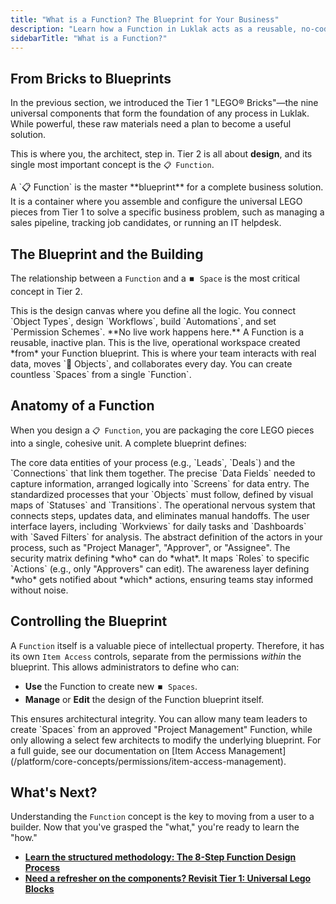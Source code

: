 ```yaml
---
title: "What is a Function? The Blueprint for Your Business"
description: "Learn how a Function in Luklak acts as a reusable, no-code blueprint to design, package, and deploy complete business solutions."
sidebarTitle: "What is a Function?"
---
```


## From Bricks to Blueprints

In the previous section, we introduced the Tier 1 "LEGO® Bricks"—the nine universal components that form the foundation of any process in Luklak. While powerful, these raw materials need a plan to become a useful solution.

This is where you, the architect, step in. Tier 2 is all about **design**, and its single most important concept is the `📋 Function`.

<Info>
A `📋 Function` is the master **blueprint** for a complete business solution. It is a container where you assemble and configure the universal LEGO pieces from Tier 1 to solve a specific business problem, such as managing a sales pipeline, tracking job candidates, or running an IT helpdesk.
</Info>

## The Blueprint and the Building

The relationship between a `Function` and a `⏹️ Space` is the most critical concept in Tier 2.

<CardGroup cols={2}>
  <Card title="The Blueprint: 📋 Function" icon="map" iconType="duotone">
    This is the design canvas where you define all the logic. You connect `Object Types`, design `Workflows`, build `Automations`, and set `Permission Schemes`. **No live work happens here.** A Function is a reusable, inactive plan.
  </Card>
  <Card title="The Building: ⏹️ Space" icon="table-layout" iconType="duotone">
    This is the live, operational workspace created *from* your Function blueprint. This is where your team interacts with real data, moves `🧊 Objects`, and collaborates every day. You can create countless `Spaces` from a single `Function`.
  </Card>
</CardGroup>

## Anatomy of a Function

When you design a `📋 Function`, you are packaging the core LEGO pieces into a single, cohesive unit. A complete blueprint defines:

<CardGroup cols={2}>
  <Card title="Objects" icon="cube" iconType="duotone">
    The core data entities of your process (e.g., `Leads`, `Deals`) and the `Connections` that link them together.
  </Card>
  <Card title="Data Screens" icon="pen-field" iconType="duotone">
    The precise `Data Fields` needed to capture information, arranged logically into `Screens` for data entry.
  </Card>
  <Card title="Workflows" icon="arrow-progress" iconType="duotone">
    The standardized processes that your `Objects` must follow, defined by visual maps of `Statuses` and `Transitions`.
  </Card>
  <Card title="Automations" icon="robot" iconType="duotone">
    The operational nervous system that connects steps, updates data, and eliminates manual handoffs.
  </Card>
  <Card title="Workviews, Dashboards & Filters" icon="table-columns" iconType="duotone">
    The user interface layers, including `Workviews` for daily tasks and `Dashboards` with `Saved Filters` for analysis.
  </Card>
  <Card title="Roles" icon="user-tag" iconType="duotone">
    The abstract definition of the actors in your process, such as "Project Manager", "Approver", or "Assignee".
  </Card>
  <Card title="Permission Scheme" icon="user-shield" iconType="duotone">
    The security matrix defining *who* can do *what*. It maps `Roles` to specific `Actions` (e.g., only "Approvers" can edit).
  </Card>
  <Card title="Notification Scheme" icon="bell" iconType="duotone">
    The awareness layer defining *who* gets notified about *which* actions, ensuring teams stay informed without noise.
  </Card>
</CardGroup>

## Controlling the Blueprint

A `Function` itself is a valuable piece of intellectual property. Therefore, it has its own `Item Access` controls, separate from the permissions *within* the blueprint. This allows administrators to define who can:
-   **Use** the Function to create new `⏹️ Spaces`.
-   **Manage** or **Edit** the design of the Function blueprint itself.

<Tip>
This ensures architectural integrity. You can allow many team leaders to create `Spaces` from an approved "Project Management" Function, while only allowing a select few architects to modify the underlying blueprint. For a full guide, see our documentation on [Item Access Management](/platform/core-concepts/permissions/item-access-management).
</Tip>

## What's Next?

Understanding the `Function` concept is the key to moving from a user to a builder. Now that you've grasped the "what," you're ready to learn the "how."

-   [**Learn the structured methodology: The 8-Step Function Design Process**](/en/02-platform/function-design/8-step-design-process)
-   [**Need a refresher on the components? Revisit Tier 1: Universal Lego Blocks**](/en/02-platform/platform-overview/core-concepts)